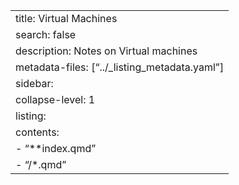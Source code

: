 ---
title: Virtual Machines
search: false
description: Notes on Virtual machines
metadata-files: ["../_listing_metadata.yaml"]
sidebar:
    collapse-level: 1
listing:
  contents:
   - "**index.qmd"
   - "/*.qmd"
---
